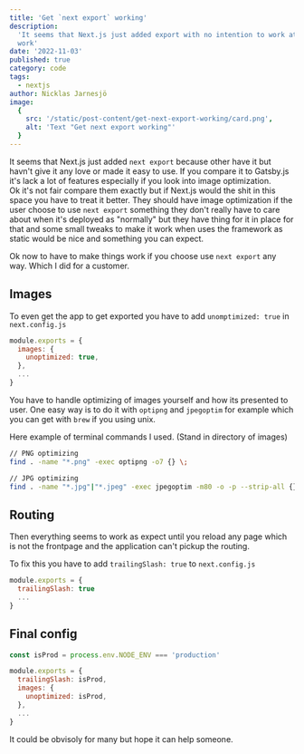 ```yaml
---
title: 'Get `next export` working'
description:
  'It seems that Next.js just added export with no intention to work at all, but you can make it
  work'
date: '2022-11-03'
published: true
category: code
tags:
  - nextjs
author: Nicklas Jarnesjö
image:
  {
    src: '/static/post-content/get-next-export-working/card.png',
    alt: 'Text "Get next export working"'
  }
---
```


It seems that Next.js just added `next export` because other have it but havn't give it any love or
made it easy to use. If you compare it to Gatsby.js it's lack a lot of features especially if you
look into image optimization.  
Ok it's not fair compare them exactly but if Next.js would the shit in this space you have to treat
it better. They should have image optimization if the user choose to use `next export` something
they don't really have to care about when it's deployed as "normally" but they have thing for it in
place for that and some small tweaks to make it work when uses the framework as static would be nice
and something you can expect.

Ok now to have to make things work if you choose use `next export` any way. Which I did for a
customer.

## Images

To even get the app to get exported you have to add `unomptimized: true` in `next.config.js`

```js:next.config.js
module.exports = {
  images: {
    unoptimized: true,
  },
  ...
}
```

You have to handle optimizing of images yourself and how its presented to user. One easy way is to
do it with `optipng` and `jpegoptim` for example which you can get with `brew` if you using unix.

Here example of terminal commands I used. (Stand in directory of images)

```bash
// PNG optimizing
find . -name "*.png" -exec optipng -o7 {} \;

// JPG optimizing
find . -name "*.jpg"|"*.jpeg" -exec jpegoptim -m80 -o -p --strip-all {} \;
```

## Routing

Then everything seems to work as expect until you reload any page which is not the frontpage and the
application can't pickup the routing.

To fix this you have to add `trailingSlash: true` to `next.config.js`

```js:next.config.js
module.exports = {
  trailingSlash: true
  ...
}
```

## Final config

```js:next.config.js
const isProd = process.env.NODE_ENV === 'production'

module.exports = {
  trailingSlash: isProd,
  images: {
    unoptimized: isProd,
  },
  ...
}
```

It could be obvisoly for many but hope it can help someone.
